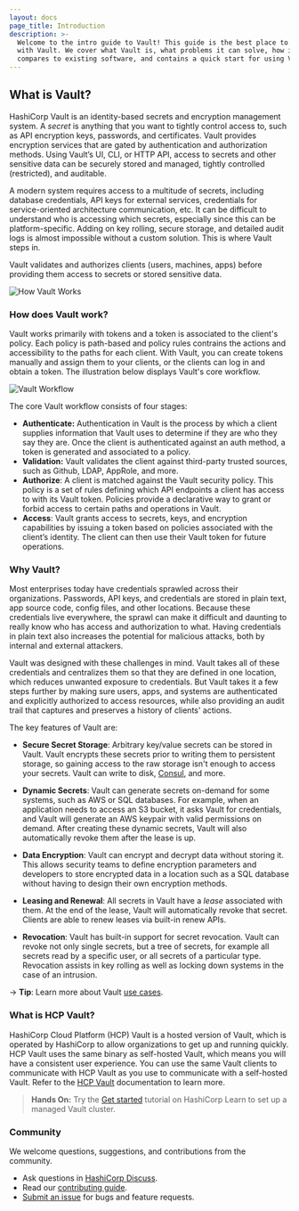 ```yaml
---
layout: docs
page_title: Introduction
description: >-
  Welcome to the intro guide to Vault! This guide is the best place to start
  with Vault. We cover what Vault is, what problems it can solve, how it
  compares to existing software, and contains a quick start for using Vault.
---
```


## What is Vault?

HashiCorp Vault is an identity-based secrets and encryption management system. A _secret_ is anything that you want to tightly control access to, such as API encryption keys, passwords, and certificates. Vault provides encryption services that are gated by authentication and authorization methods. Using Vault’s UI, CLI, or HTTP API, access to secrets and other sensitive data can be securely stored and managed, tightly controlled (restricted), and auditable.

A modern system requires access to a multitude of secrets, including database credentials,
API keys for external services, credentials for service-oriented architecture
communication, etc. It can be difficult to understand who is accessing which secrets, especially since this can be platform-specific. Adding on key rolling, secure storage, and
detailed audit logs is almost impossible without a custom solution. This is
where Vault steps in.

Vault validates and authorizes clients (users, machines, apps) before providing them access to secrets or stored sensitive data.

![How Vault Works](/img/how-vault-works.png)

### How does Vault work?

Vault works primarily with tokens and a token is associated to the client's policy. Each policy is path-based and policy rules contrains the actions and accessibility to the paths for each client. With Vault, you can create tokens manually and assign them to your clients, or the clients can log in and obtain a token. The illustration below displays Vault's core workflow.

![Vault Workflow](/img/vault-workflow-diagram1.png)

 The core Vault workflow consists of four stages:

* **Authenticate:** Authentication in Vault is the process by which a client supplies information that Vault uses to determine if they are who they say they are. Once the client is authenticated against an auth method, a token is generated and associated to a policy.
* **Validation:** Vault validates the client against third-party trusted sources, such as Github, LDAP, AppRole, and more.
* **Authorize**: A client is matched against the Vault security policy.  This policy is a set of rules defining which API endpoints a client has access to with its Vault token. Policies provide a declarative way to grant or forbid access to certain paths and operations in Vault.
* **Access**: Vault grants access to secrets, keys, and encryption capabilities by issuing a token based on policies associated with the client’s identity. The client can then use their Vault token for future operations.

### Why Vault?

Most enterprises today have credentials sprawled across their organizations. Passwords, API keys, and credentials are stored in plain text, app source code, config files, and other locations. Because these credentials live everywhere, the sprawl can make it difficult and daunting to really know who has access and authorization to what. Having credentials in plain text also increases the potential for malicious attacks, both by internal and external attackers.

Vault was designed with these challenges in mind. Vault takes all of these credentials and centralizes them so that they are defined in one location, which reduces unwanted exposure to credentials. But Vault takes it a few steps further by making sure users, apps, and systems are authenticated and explicitly authorized to access resources, while also providing an audit trail that captures and preserves a history of clients' actions.

The key features of Vault are:

- **Secure Secret Storage**: Arbitrary key/value secrets can be stored
  in Vault. Vault encrypts these secrets prior to writing them to persistent
  storage, so gaining access to the raw storage isn't enough to access
  your secrets. Vault can write to disk, [Consul](https://www.consul.io),
  and more.

- **Dynamic Secrets**: Vault can generate secrets on-demand for some
  systems, such as AWS or SQL databases. For example, when an application
  needs to access an S3 bucket, it asks Vault for credentials, and Vault
  will generate an AWS keypair with valid permissions on demand. After
  creating these dynamic secrets, Vault will also automatically revoke them
  after the lease is up.

- **Data Encryption**: Vault can encrypt and decrypt data without storing
  it. This allows security teams to define encryption parameters and
  developers to store encrypted data in a location such as a SQL database
  without having to design their own encryption methods.

- **Leasing and Renewal**: All secrets in Vault have a _lease_ associated
  with them. At the end of the lease, Vault will automatically revoke that
  secret. Clients are able to renew leases via built-in renew APIs.

- **Revocation**: Vault has built-in support for secret revocation. Vault
  can revoke not only single secrets, but a tree of secrets, for example
  all secrets read by a specific user, or all secrets of a particular type.
  Revocation assists in key rolling as well as locking down systems in the
  case of an intrusion.

-> **Tip**: Learn more about Vault [use cases](/docs/use-cases).

### What is HCP Vault?

HashiCorp Cloud Platform (HCP) Vault is a hosted version of Vault, which is operated by HashiCorp to allow organizations to get up and running quickly. HCP Vault uses the same binary as self-hosted Vault, which means you will have a consistent user experience. You can use the same Vault clients to communicate with HCP Vault as you use to communicate with a self-hosted Vault. Refer to the [HCP Vault](https://cloud.hashicorp.com/docs/vault) documentation to learn more.

> **Hands On:** Try the [Get started](https://learn.hashicorp.com/collections/vault/cloud) tutorial on HashiCorp Learn to set up a managed Vault cluster.

### Community

We welcome questions, suggestions, and contributions from the community.

* Ask questions in [HashiCorp Discuss](https://discuss.hashicorp.com/c/vault/30).
* Read our [contributing guide](https://github.com/hashicorp/vault/blob/main/CONTRIBUTING.md).
* [Submit an issue](https://github.com/hashicorp/vault/issues/new/choose) for bugs and feature requests.
